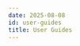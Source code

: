 ```yaml
---
date: 2025-08-08
id: user-guides
title: User Guides
---
```


<DocCardContainer>

<DocCard
    title="📄️ Understanding Alert Evaluation Patterns"
    description="Learn about different alert evaluation patterns and how to use them effectively."
    href="/docs/alerts-management/user-guides/understanding-alert-evaluation-patterns"
/>

<DocCard
    title="📄️ Time Aggregation Best Practices"
    description="Learn how to effectively use time aggregation in your alerts."
    href="/docs/alerts-management/user-guides/time-aggregation-best-practices"
/>
</DocCardContainer>
